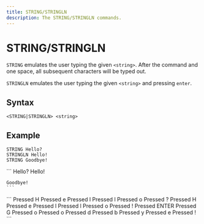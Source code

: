 ```yaml
---
title: STRING/STRINGLN
description: The STRING/STRINGLN commands.
---
```



# STRING/STRINGLN
`STRING` emulates the user typing the given `<string>`. After the command and one space, all subsequent characters will be typed out.

`STRINGLN` emulates the user typing the given `<string>` and pressing `enter`.

## Syntax
```
<STRING|STRINGLN> <string>
```

## Example
```
STRING Hello?
STRINGLN Hello!
STRING Goodbye!
```

<Tabs>
 <TabItem value="typed" label="Typed Text" default>
    ```
    Hello?
    Hello!

    Goodbye!
    ```
 </TabItem>

 <TabItem value="action_log" label="Action Log">
    ```
    Pressed H
    Pressed e
    Pressed l
    Pressed l
    Pressed o
    Pressed ?
    Pressed H
    Pressed e
    Pressed l
    Pressed l
    Pressed o
    Pressed !
    Pressed ENTER
    Pressed G
    Pressed o
    Pressed o
    Pressed d
    Pressed b
    Pressed y
    Pressed e
    Pressed !
    ```
 </TabItem>
</Tabs>
